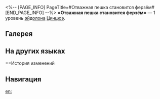 <%-- [PAGE_INFO]
PageTitle=#Отважная пешка становится ферзём#
[END_PAGE_INFO] --%>
{{Эйдолон Инфобокс
|Название         = Отважная пешка становится ферзём
|Изображение      = Эйдолон Отважная пешка становится ферзём.png
|Персонаж         = Цинцюэ
|Уровень          = 1
|Длительность     = 
|Описание         = Наносимый сверхспособностью Цинцюэ урон повышается на 10%.
|Свойство1        = 
|Масштабирование1 = 
}}
'''«Отважная пешка становится ферзём»''' — 1 уровень [[эйдолон]]а [[Цинцюэ]].

==Галерея==
{{Галерея|position=left|captionalign=center
|Персонаж Цинцюэ Эйдолон 1.png|Осколок Эйдолона
}}

==На других языках==
{{На других языках
|en   = Rise Through the Tiles
|zhs  = 散勇化骁摸幺鱼
|zht  = 散勇化驍摸么魚
|ja   = {{Rubi|幺魚|ヤオユイ}}と{{Rubi|戯|たわむ}}れる{{Rubi|孤兵|こへい}}
|ko   = 용감무쌍 물고기
|es   = Peón coronado, premio obtenido
|fr   = Avènement des tuiles
|ru   = Отважная пешка становится ферзём
|th   = Rise Through the Tiles
|vi   = Thế Bài Xung Phong Dũng Mãnh
|de   = Bauer umgewandelt, Preis erhalten
|id   = Rise Through the Tiles
|pt   = Surgir Pelas Peças
}}

==История изменений
{{История изменений|3.5}}

==Навигация==
{{Навык Навбокс|Цинцюэ}}

[[en:]]